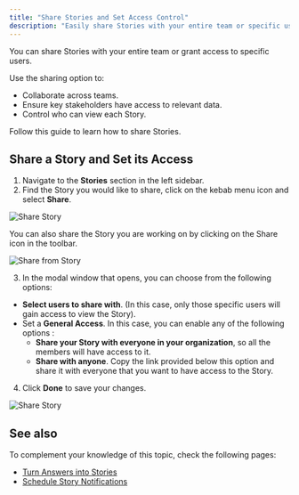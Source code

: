 ```yaml
---
title: "Share Stories and Set Access Control"
description: "Easily share Stories with your entire team or specific users. Control access levels to ensure the right users can view, interact with, or manage each Story."
---
```


You can share Stories with your entire team or grant access to specific users.

Use the sharing option to:

- Collaborate across teams.
- Ensure key stakeholders have access to relevant data.
- Control who can view each Story.

Follow this guide to learn how to share Stories.

## Share a Story and Set its Access

1. Navigate to the **Stories** section in the left sidebar.
2. Find the Story you would like to share, click on the kebab menu icon and select **Share**.

![Share Story](/images/share-story.png)

<Tip>
  You can also share the Story you are working on by clicking on the Share icon in the toolbar.

  ![Share from Story](/images/share-within.png)
</Tip>

3. In the modal window that opens, you can choose from the following options:

- **Select users to share with**. (In this case, only those specific users will gain access to view the Story).
- Set a **General Access**. In this case, you can enable any of the following options :
  - **Share your Story with everyone in your organization**, so all the members will have access to it.
  - **Share with anyone**. Copy the link provided below this option and share it with everyone that you want to have access to the Story.

4. Click **Done** to save your changes.

![Share Story](/images/share-story3-4.png)

## See also

To complement your knowledge of this topic, check the following pages:

- [Turn Answers into Stories](/using-wisdom-ai-everyday/turn-answers-into-stories)
- [Schedule Story Notifications](/using-wisdom-ai-everyday/schedule-story-notifications)